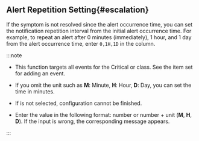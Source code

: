 ## Alert Repetition Setting{#escalation}

If the symptom is not resolved since the alert occurrence time, you can set the notification repetition interval from the initial alert occurrence time. For example, to repeat an alert after 0 minutes (immediately), 1 hour, and 1 day from the alert occurrence time, enter `0,1H,1D` in the <Cmdname sid="TTL06149" className="uitext" /> column.

<ImgLang img='server-notice-escalation.png' desc='Escalation' />

:::note

-   This function targets all events for the <span class='vslow'>Critical</span> or <Cmdname sid="fatal" className="vslow" /> class. See the <Cmdname sid="level" className="uitext" /> item set for adding an event.

-   If you omit the unit such as **M**: Minute, **H**: Hour, **D**: Day, you can set the time in minutes.

-   If <Cmdname sid="save" className="uitext" /> is not selected, configuration cannot be finished.

-   Enter the value in the following format: number or number + unit (**M**, **H**, **D**). If the input is wrong, the corresponding message appears.

:::
